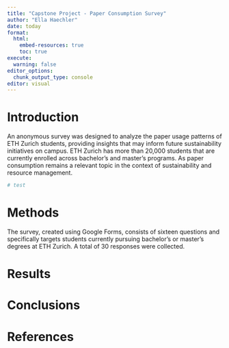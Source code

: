 ```yaml
---
title: "Capstone Project - Paper Consumption Survey"
author: "Ella Haechler"
date: today
format:
  html:
    embed-resources: true
    toc: true
execute:
  warning: false
editor_options: 
  chunk_output_type: console
editor: visual
---
```


# Introduction

An anonymous survey was designed to analyze the paper usage patterns of ETH Zurich students, providing insights that may inform future sustainability initiatives on campus. ETH Zurich has more than 20,000 students that are currently enrolled across bachelor’s and master’s programs. As paper consumption remains a relevant topic in the context of sustainability and resource management.

```r
# test
```

# Methods

The survey, created using Google Forms, consists of sixteen questions and specifically targets students currently pursuing bachelor’s or master’s degrees at ETH Zurich. A total of 30 responses were collected.

# Results

# Conclusions

# References
